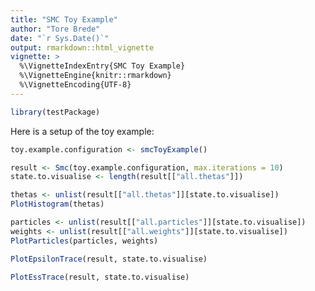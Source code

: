 ```yaml
---
title: "SMC Toy Example"
author: "Tore Brede"
date: "`r Sys.Date()`"
output: rmarkdown::html_vignette
vignette: >
  %\VignetteIndexEntry{SMC Toy Example}
  %\VignetteEngine{knitr::rmarkdown}
  %\VignetteEncoding{UTF-8}
---
```


```r
library(testPackage)
```

Here is a setup of the toy example:

```r
toy.example.configuration <- smcToyExample()
```


```r
result <- Smc(toy.example.configuration, max.iterations = 10)
state.to.visualise <- length(result[["all.thetas"]])
```


```r
thetas <- unlist(result[["all.thetas"]][state.to.visualise])
PlotHistogram(thetas)
```

```r
particles <- unlist(result[["all.particles"]][state.to.visualise])
weights <- unlist(result[["all.weights"]][state.to.visualise])
PlotParticles(particles, weights)
```

```r
PlotEpsilonTrace(result, state.to.visualise)
```

```r
PlotEssTrace(result, state.to.visualise)
```

